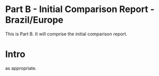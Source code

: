 # Part B - Initial Comparison Report - Brazil/Europe {- #partB}

This is Part B. It will comprise the initial comparison report.

# Intro

as appropriate.
